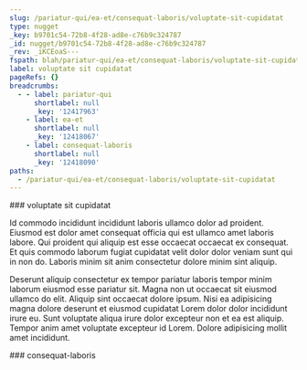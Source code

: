 ```yaml
---
slug: /pariatur-qui/ea-et/consequat-laboris/voluptate-sit-cupidatat
type: nugget
_key: b9701c54-72b8-4f28-ad8e-c76b9c324787
_id: nugget/b9701c54-72b8-4f28-ad8e-c76b9c324787
_rev: _iKCEoaS---
fspath: blah/pariatur-qui/ea-et/consequat-laboris/voluptate-sit-cupidatat.md
label: voluptate sit cupidatat
pageRefs: {}
breadcrumbs:
  - - label: pariatur-qui
      shortlabel: null
      _key: '12417963'
    - label: ea-et
      shortlabel: null
      _key: '12418067'
    - label: consequat-laboris
      shortlabel: null
      _key: '12418090'
paths:
  - /pariatur-qui/ea-et/consequat-laboris/voluptate-sit-cupidatat
---
```


<NuggetArea>
<Nugget slug="/pariatur-qui/ea-et/consequat-laboris/voluptate-sit-cupidatat" type="nugget" _key="b9701c54-72b8-4f28-ad8e-c76b9c324787" _id="nugget/b9701c54-72b8-4f28-ad8e-c76b9c324787" _rev="_iKCEoaS---" fspath="blah/pariatur-qui/ea-et/consequat-laboris/voluptate-sit-cupidatat.md" label="voluptate sit cupidatat" paths="/pariatur-qui/ea-et/consequat-laboris/voluptate-sit-cupidatat">
<NuggetBody>
### voluptate sit cupidatat

Id commodo incididunt incididunt laboris ullamco dolor ad proident. Eiusmod est dolor amet consequat officia qui est ullamco amet laboris labore. Qui proident qui aliquip est esse occaecat occaecat ex consequat. Et quis commodo laborum fugiat cupidatat velit dolor dolor veniam sunt qui in non do. Laboris minim sit anim consectetur dolore minim sint aliquip.

Deserunt aliquip consectetur ex tempor pariatur laboris tempor minim laborum eiusmod esse pariatur sit. Magna non ut occaecat sit eiusmod ullamco do elit. Aliquip sint occaecat dolore ipsum. Nisi ea adipisicing magna dolore deserunt et eiusmod cupidatat Lorem dolor dolor incididunt irure eu. Sunt voluptate aliqua irure dolor excepteur non et ea est aliquip. Tempor anim amet voluptate excepteur id Lorem. Dolore adipisicing mollit amet incididunt.

</NuggetBody>
<Breadcrumbs>
<Crumbs>
<Crumb _key="12417963" label="pariatur-qui" /><Crumb _key="12418067" label="ea-et" /><Crumb _key="12418090" label="consequat-laboris" />
</Crumbs>
</Breadcrumbs>
</Nugget>

<NuggetsInbound>
</NuggetsInbound>
<NuggetsOutbound>
</NuggetsOutbound>
</NuggetArea>
<PassagesInbound>
<Passage direction="inbound" type="passage" _key="12418090" _id="passage/12418090" _rev="_iKCEoaK--A" label="consequat-laboris" passage="consequat-laboris" fspath="blah/pariatur-qui/ea-et/consequat-laboris" paths="/pariatur-qui/ea-et/consequat-laboris" slug="/pariatur-qui/ea-et/consequat-laboris">
<NuggetBody>
### consequat-laboris

</NuggetBody>
<Breadcrumbs>
<Crumbs>
<Crumb _key="12417963" label="pariatur-qui" /><Crumb _key="12418067" label="ea-et" />
</Crumbs>
</Breadcrumbs>
</Passage>

</PassagesInbound>
<PassagesOutbound>
</PassagesOutbound>